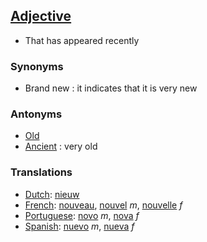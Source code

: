 ==[[Adjective]]==

*That has appeared recently

===Synonyms===

*Brand new : it indicates that it is very new

===Antonyms===

*[[Old]]
*[[Ancient]] : very old

===Translations===

*[[Dutch]]: [[nieuw]]
*[[French]]: [[nouveau]], [[nouvel]] ''m'', [[nouvelle]] ''f''
*[[Portuguese]]: [[novo]] ''m'', [[nova]] ''f''
*[[Spanish]]: [[nuevo]] ''m'', [[nueva]] ''f''
